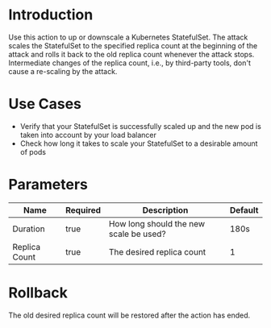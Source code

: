 # Introduction

Use this action to up or downscale a Kubernetes StatefulSet.
The attack scales the StatefulSet to the specified replica count at the beginning of the attack and rolls it back to the old replica count whenever the attack stops.
Intermediate changes of the replica count, i.e., by third-party tools, don't cause a re-scaling by the attack.

# Use Cases
- Verify that your StatefulSet is successfully scaled up and the new pod is taken into account by your load balancer
- Check how long it takes to scale your StatefulSet to a desirable amount of pods

# Parameters

| Name          | Required | Description                            | Default |
|---------------|----------|----------------------------------------|---------|
| Duration      | true     | How long should the new scale be used? | 180s    |
| Replica Count | true     | The desired replica count              | 1       |

# Rollback

The old desired replica count will be restored after the action has ended.
